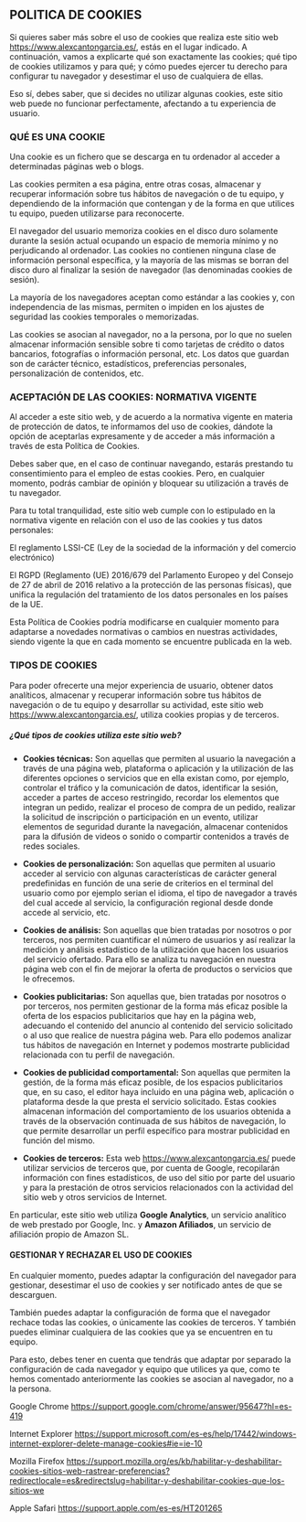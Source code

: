 ## POLITICA DE COOKIES

Si quieres saber más sobre el uso de cookies que realiza este sitio web https://www.alexcantongarcia.es/, estás en el lugar indicado.  A continuación, vamos a explicarte qué son exactamente las cookies; qué tipo de cookies utilizamos y para qué; y cómo puedes ejercer tu derecho para configurar tu navegador y desestimar el uso de cualquiera de ellas.

Eso sí, debes saber, que si decides no utilizar algunas cookies, este sitio web puede no funcionar perfectamente, afectando a tu experiencia de usuario.

### QUÉ ES UNA COOKIE

Una cookie es un fichero que se descarga en tu ordenador al acceder a determinadas páginas web o blogs.

Las cookies permiten a esa página, entre otras cosas, almacenar y recuperar información sobre tus hábitos de navegación o de tu equipo, y dependiendo de la información que contengan y de la forma en que utilices tu equipo, pueden utilizarse para reconocerte.

El navegador del usuario memoriza cookies en el disco duro solamente durante la sesión actual ocupando un espacio de memoria mínimo y no perjudicando al ordenador. Las cookies no contienen ninguna clase de información personal específica, y la mayoría de las mismas se borran del disco duro al finalizar la sesión de navegador (las denominadas cookies de sesión).

La mayoría de los navegadores aceptan como estándar a las cookies y, con independencia de las mismas, permiten o impiden en los ajustes de seguridad las cookies temporales o memorizadas.


 
Las cookies se asocian al navegador, no a la persona, por lo que no suelen almacenar información sensible sobre ti como tarjetas de crédito o datos bancarios, fotografías o información personal, etc. Los datos que guardan son de carácter técnico, estadísticos, preferencias personales, personalización de contenidos, etc.

### ACEPTACIÓN DE LAS COOKIES: NORMATIVA VIGENTE

Al acceder a este sitio web, y de acuerdo a la normativa vigente en materia de protección de datos, te informamos del uso de cookies, dándote la opción de aceptarlas expresamente y de acceder a más información a través de esta Política de Cookies.

Debes saber que, en el caso de continuar navegando, estarás prestando tu consentimiento para el empleo de estas cookies. Pero, en cualquier momento, podrás cambiar de opinión y bloquear su utilización a través de tu navegador.

Para tu total tranquilidad, este sitio web cumple con lo estipulado en la normativa vigente en relación con el uso de las cookies y tus datos personales:

El reglamento LSSI-CE (Ley de la sociedad de la información y del comercio electrónico)

El RGPD (Reglamento (UE) 2016/679 del Parlamento Europeo y del Consejo de 27 de abril de 2016 relativo a la protección de las personas físicas), que unifica la regulación del tratamiento de los datos personales en los países de la UE.

Esta Política de Cookies podría modificarse en cualquier momento para adaptarse a novedades normativas o cambios en nuestras actividades, siendo vigente la que en cada momento se encuentre publicada en la web.


 
### TIPOS DE COOKIES

Para poder ofrecerte una mejor experiencia de usuario, obtener datos analíticos, almacenar y recuperar información sobre tus hábitos de navegación o de tu equipo y desarrollar su actividad, este sitio web https://www.alexcantongarcia.es/, utiliza cookies propias y de terceros.

##### ¿Qué tipos de cookies utiliza este sitio web?

- **Cookies técnicas:** Son aquellas que permiten al usuario la navegación a través de una página web, plataforma o aplicación y la utilización de las diferentes opciones o servicios que en ella existan como, por ejemplo, controlar el tráfico y la comunicación de datos, identificar la sesión, acceder a partes de acceso restringido, recordar los elementos que integran un pedido, realizar el proceso de compra de un pedido, realizar la solicitud de inscripción o participación en un evento, utilizar elementos de seguridad durante la navegación, almacenar contenidos para la difusión de videos o sonido o compartir contenidos a través de redes sociales.

- **Cookies de personalización:** Son aquellas que permiten al usuario acceder al servicio con algunas características de carácter general predefinidas en función de una serie de criterios en el terminal del usuario como por ejemplo serian el idioma, el tipo de navegador a través del cual accede al servicio, la configuración regional desde donde accede al servicio, etc.

- **Cookies de análisis:** Son aquellas que bien tratadas por nosotros o por terceros, nos permiten cuantificar el número de usuarios y así realizar la medición y análisis estadístico de la utilización que hacen los usuarios del servicio ofertado. Para ello se analiza tu navegación en nuestra página web con el fin de mejorar la oferta de productos o servicios que le ofrecemos.

- **Cookies publicitarias:** Son aquellas que, bien tratadas por nosotros o por terceros, nos permiten gestionar de la forma más eficaz posible la oferta de los espacios publicitarios que hay en la página web, adecuando el contenido del anuncio al contenido del servicio solicitado o al uso que realice de nuestra página web. Para ello podemos analizar tus hábitos de navegación en Internet y podemos mostrarte publicidad relacionada con tu perfil de navegación.

- **Cookies de publicidad comportamental:** Son aquellas que permiten la gestión, de la forma más eficaz posible, de los espacios publicitarios que, en su caso, el editor haya incluido en una página web, aplicación o plataforma desde la que presta el servicio solicitado. Estas cookies almacenan información del comportamiento de los usuarios obtenida a través de la observación continuada de sus hábitos de navegación, lo que permite desarrollar un perfil específico para mostrar publicidad en función del mismo.

- **Cookies de terceros:** Esta web https://www.alexcantongarcia.es/ puede utilizar servicios de terceros que, por cuenta de Google, recopilarán información con fines estadísticos, de uso del sitio por parte del usuario y para la prestación de otros servicios relacionados con la actividad del sitio web y otros servicios de Internet.

En particular, este sitio web utiliza **Google Analytics**, un servicio analítico de web prestado por Google, Inc. y **Amazon Afiliados**, un servicio de afiliación propio de Amazon SL.

#### GESTIONAR Y RECHAZAR EL USO DE COOKIES

En cualquier momento, puedes adaptar la configuración del navegador para gestionar, desestimar el uso de cookies y ser notificado antes de que se descarguen.

También puedes adaptar la configuración de forma que el navegador rechace todas las cookies, o únicamente las cookies de terceros. Y también puedes eliminar cualquiera de las cookies que ya se encuentren en tu equipo.

Para esto, debes tener en cuenta que tendrás que adaptar por separado la configuración de cada navegador y equipo que utilices ya que, como te hemos comentado anteriormente las cookies se asocian al navegador, no a la persona.


 
Google Chrome https://support.google.com/chrome/answer/95647?hl=es-419

Internet Explorer https://support.microsoft.com/es-es/help/17442/windows-internet-explorer-delete-manage-cookies#ie=ie-10

Mozilla Firefox https://support.mozilla.org/es/kb/habilitar-y-deshabilitar-cookies-sitios-web-rastrear-preferencias?redirectlocale=es&redirectslug=habilitar-y-deshabilitar-cookies-que-los-sitios-we

Apple Safari https://support.apple.com/es-es/HT201265